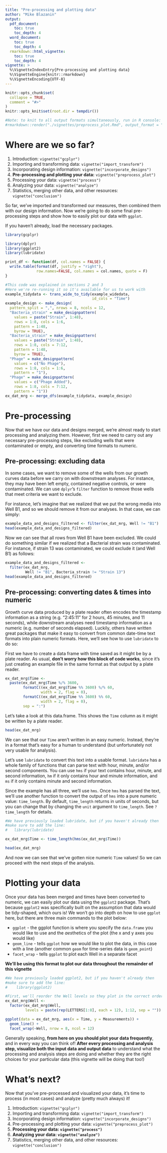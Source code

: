 ```yaml
---
title: "Pre-processing and plotting data"
author: "Mike Blazanin"
output: 
  pdf_document:
    toc: true
    toc_depth: 4
  word_document:
    toc: true
    toc_depth: 4
  rmarkdown::html_vignette:
    toc: true
    toc_depth: 4
vignette: >
  %\VignetteIndexEntry{Pre-processing and plotting data}
  %\VignetteEngine{knitr::rmarkdown}
  %\VignetteEncoding{UTF-8}
---
```


```r
knitr::opts_chunk$set(
  collapse = TRUE,
  comment = "#>"
)
knitr::opts_knit$set(root.dir = tempdir())

#Note: to knit to all output formats simultaneously, run in R console:
#rmarkdown::render("./vignettes/preprocess_plot.Rmd", output_format = "all")
```

# Where are we so far?

1. Introduction: `vignette("gcplyr")`
2. Importing and transforming data: `vignette("import_transform")`
3. Incorporating design information: `vignette("incorporate_designs")`
4. **Pre-processing and plotting your data:** `vignette("preprocess_plot")`
5. Processing your data: `vignette("process")`
6. Analyzing your data: `vignette("analyze")`
7. Statistics, merging other data, and other resources: `vignette("conclusion")`

So far, we've imported and transformed our measures, then combined them with our design information. Now we're going to do some final pre-processing steps and show how to easily plot our data with `ggplot`.

If you haven't already, load the necessary packages.

```r
library(gcplyr)

library(dplyr)
library(ggplot2)
library(lubridate)
```

```r
print_df <- function(df, col.names = FALSE) {
  write.table(format(df, justify = "right"),
              row.names=FALSE, col.names = col.names, quote = F)
}
```

```r
#This code was explained in sections 2 and 3
#Here we're re-running it so it's available for us to work with
example_tidydata <- trans_wide_to_tidy(example_widedata,
                                       id_cols = "Time")
example_design <- make_design(
  pattern_split = ",", nrows = 8, ncols = 12,
  "Bacteria_strain" = make_designpattern(
    values = paste("Strain", 1:48),
    rows = 1:8, cols = 1:6,
    pattern = 1:48,
    byrow = TRUE),
  "Bacteria_strain" = make_designpattern(
    values = paste("Strain", 1:48),
    rows = 1:8, cols = 7:12,
    pattern = 1:48,
    byrow = TRUE),
  "Phage" = make_designpattern(
    values = c("No Phage"),
    rows = 1:8, cols = 1:6,
    pattern = "1"),
  "Phage" = make_designpattern(
    values = c("Phage Added"),
    rows = 1:8, cols = 7:12,
    pattern = "1"))
ex_dat_mrg <- merge_dfs(example_tidydata, example_design)
```


# Pre-processing
Now that we have our data and designs merged, we're almost ready to start processing and analyzing them. However, first we need to carry out any necessary pre-processing steps, like excluding wells that were contaminated or empty, and converting time formats to numeric.

## Pre-processing: excluding data
In some cases, we want to remove some of the wells from our growth curves data before we carry on with downstream analyses. For instance, they may have been left empty, contained negative controls, or were contaminated. We can use `dplyr`'s `filter` function to remove those wells that meet criteria we want to exclude.

For instance, let's imagine that we realized that we put the wrong media into Well B1, and so we should remove it from our analyses. In that case, we can simply:

```r
example_data_and_designs_filtered <- filter(ex_dat_mrg, Well != "B1")
head(example_data_and_designs_filtered)
```

Now we can see that all rows from Well B1 have been excluded. We could do something similar if we realized that a Bacterial strain was contaminated. For instance, if strain 13 was contaminated, we could exclude it (and Well B1) as follows:

```r
example_data_and_designs_filtered <- 
  filter(ex_dat_mrg, 
         Well != "B1", Bacteria_strain != "Strain 13")
head(example_data_and_designs_filtered)
```


## Pre-processing: converting dates & times into numeric
Growth curve data produced by a plate reader often encodes the timestamp information as a string (e.g. "2:45:11" for 2 hours, 45 minutes, and 11 seconds), while downstream analyses need timestamp information as a numeric (e.g. number of seconds elapsed). Luckily, others have written great packages that make it easy to convert from common date-time text formats into plain numeric formats. Here, we'll see how to use `lubridate` to do so:

First we have to create a data frame with time saved as it might be by a plate reader. As usual, **don't worry how this block of code works**, since it's just creating an example file in the same format as that output by a plate reader.

```r
ex_dat_mrg$Time <-
  paste(ex_dat_mrg$Time %/% 3600,
        formatC((ex_dat_mrg$Time %% 3600) %/% 60, 
                width = 2, flag = 0),
        formatC((ex_dat_mrg$Time %% 3600) %% 60,
                width = 2, flag = 0),
        sep = ":")
```

Let's take a look at this data.frame. This shows the `Time` column as it might be written by a plate reader.

```r
head(ex_dat_mrg)
```

We can see that our `Time` aren't written in an easy numeric. Instead, they're in a format that's easy for a human to understand (but unfortunately not very usable for analysis).

Let's use `lubridate` to convert this text into a usable format. `lubridate` has a whole family of functions that can parse text with hour, minute, and/or second components. You can use `hms` if your text contains hour, minute, and second information, `hm` if it only contains hour and minute information, and `ms` if it only contains minute and second information.

Since the example has all three, we'll use `hms`. Once `hms` has parsed the text, we'll use another function to convert the output of `hms` into a pure numeric value: `time_length`. By default, `time_length` returns in units of seconds, but you can change that by changing the `unit` argument to `time_length`. See `?time_length` for details.

```r
#We have previously loaded lubridate, but if you haven't already then
#make sure to add the line:
#   library(lubridate)

ex_dat_mrg$Time <- time_length(hms(ex_dat_mrg$Time))

head(ex_dat_mrg)
```

And now we can see that we've gotten nice numeric `Time` values! So we can proceed with the next steps of the analysis.

# Plotting your data

Once your data has been merged and times have been converted to numeric, we can easily plot our data using the `ggplot2` package. That's because `ggplot2` was specifically built on the assumption that data would be tidy-shaped, which ours is! We won't go into depth on how to use `ggplot` here, but there are three main commands to the plot below:

* `ggplot` - the ggplot function is where you specify the `data.frame` you would like to use and the *aes*thetics of the plot (the x and y axes you would like)
* `geom_line` - tells `ggplot` how we would like to plot the data, in this case with a line (another common `geom` for time-series data is `geom_point`)
* `facet_wrap` - tells `ggplot` to plot each Well in a separate facet

**We'll be using this format to plot our data throughout the remainder of this vignette**

```r
#We have previously loaded ggplot2, but if you haven't already then
#make sure to add the line:
#    library(ggplot2)

#First, we'll reorder the Well levels so they plot in the correct order
ex_dat_mrg$Well <- 
  factor(ex_dat_mrg$Well,
         levels = paste(rep(LETTERS[1:8], each = 12), 1:12, sep = ""))

ggplot(data = ex_dat_mrg, aes(x = Time, y = Measurements)) +
  geom_line() +
  facet_wrap(~Well, nrow = 8, ncol = 12)
```

Generally speaking, **from here on you should plot your data frequently**, and in every way you can think of! **After every processing and analysis step, visualize both the input data and output data** to understand what the processing and analysis steps are doing and whether they are the right choices for your particular data (this vignette will be doing that too!)

# What's next?

Now that you've pre-processed and visualized your data, it's time to process (in most cases) and analyze (pretty much always) it! 

1. Introduction: `vignette("gcplyr")`
2. Importing and transforming data: `vignette("import_transform")`
3. Incorporating design information: `vignette("incorporate_designs")`
4. Pre-processing and plotting your data: `vignette("preprocess_plot")`
5. **Processing your data: `vignette("process")`**
6. **Analyzing your data: `vignette("analyze")`**
7. Statistics, merging other data, and other resources: `vignette("conclusion")`